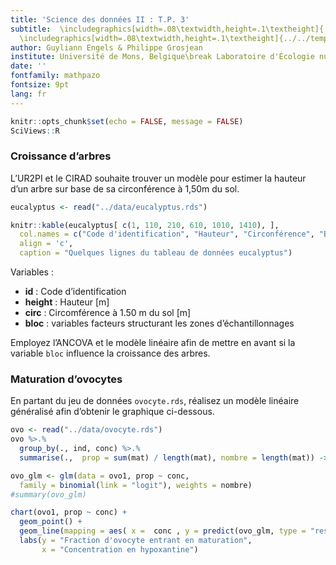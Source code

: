 ```yaml
---
title: 'Science des données II : T.P. 3'
subtitle:  \includegraphics[width=.08\textwidth,height=.1\textheight]{../../template/biodatascience.png}
  \includegraphics[width=.08\textwidth,height=.1\textheight]{../../template/SciViews-logo.pdf} \vfill Ancova & Modèle linéaire 
author: Guyliann Engels & Philippe Grosjean
institute: Université de Mons, Belgique\break Laboratoire d'Écologie numérique des Milieux aquatiques\break \includegraphics[width=.08\textwidth,height=.1\textheight]{../../template/EcoNum-logo.pdf} \break \url{http://biodatascience-course.sciviews.org} \break \url{sdd@sciviews.org}
date: ''
fontfamily: mathpazo
fontsize: 9pt
lang: fr
---
```


```r
knitr::opts_chunk$set(echo = FALSE, message = FALSE)
SciViews::R
```


### Croissance d'arbres

L’UR2PI et le CIRAD souhaite trouver un modèle pour estimer la hauteur d’un arbre sur base de sa circonférence à 1,50m du sol.

\columnsbegin
\columnlarge

```r
eucalyptus <- read("../data/eucalyptus.rds")

knitr::kable(eucalyptus[ c(1, 110, 210, 610, 1010, 1410), ],
  col.names = c("Code d'identification", "Hauteur", "Circonférence", "Bloc"),
  align = 'c',
  caption = "Quelques lignes du tableau de données eucalyptus")
```

\columnsmall

Variables\ : 

- **id**\ : Code d'identification
- **height**\ : Hauteur [m]
- **circ**\ : Circomférence à 1.50 m du sol [m]
- **bloc**\ : variables facteurs structurant les zones d'échantillonnages

\columnsend

Employez l'ANCOVA et le modèle linéaire afin de mettre en avant si la variable `bloc` influence la croissance des arbres.


### Maturation d'ovocytes

En partant du jeu de données `ovocyte.rds`, réalisez un modèle linéaire généralisé afin d'obtenir le graphique ci-dessous.

```r
ovo <- read("../data/ovocyte.rds")
ovo %>.%
  group_by(., ind, conc) %>.%
  summarise(.,  prop = sum(mat) / length(mat), nombre = length(mat)) -> ovo1

ovo_glm <- glm(data = ovo1, prop ~ conc,
  family = binomial(link = "logit"), weights = nombre)
#summary(ovo_glm)

chart(ovo1, prop ~ conc) +
  geom_point() +
  geom_line(mapping = aes( x =  conc , y = predict(ovo_glm, type = "response"))) +
  labs(y = "Fraction d'ovocyte entrant en maturation",
       x = "Concentration en hypoxantine")
```

